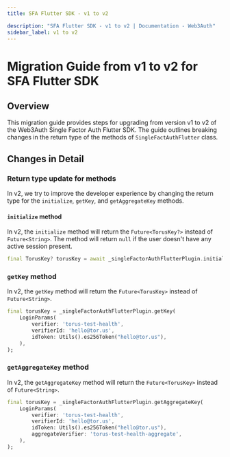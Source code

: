```yaml
---
title: SFA Flutter SDK - v1 to v2

description: "SFA Flutter SDK - v1 to v2 | Documentation - Web3Auth"
sidebar_label: v1 to v2
---
```


# Migration Guide from v1 to v2 for SFA Flutter SDK

## Overview

This migration guide provides steps for upgrading from version v1 to v2 of the Web3Auth Single
Factor Auth Flutter SDK. The guide outlines breaking changes in the return type of the methods of
`SingleFactAuthFlutter` class.

## Changes in Detail

### Return type update for methods

In v2, we try to improve the developer experience by changing the return type for the `initialize`,
`getKey`, and `getAggregateKey` methods.

#### `initialize` method

In v2, the `initialize` method will return the `Future<TorusKey?>` instead of `Future<String>`. The
method will return `null` if the user doesn't have any active session present.

```dart
final TorusKey? torusKey = await _singleFactorAuthFlutterPlugin.initialize();
```

### `getKey` method

In v2, the `getKey` method will return the `Future<TorusKey>` instead of `Future<String>`.

```dart
final torusKey = _singleFactorAuthFlutterPlugin.getKey(
    LoginParams(
        verifier: 'torus-test-health',
        verifierId: 'hello@tor.us',
        idToken: Utils().es256Token("hello@tor.us"),
    ),
);
```

### `getAggregateKey` method

In v2, the `getAggregateKey` method will return the `Future<TorusKey>` instead of `Future<String>`.

```dart
final torusKey = _singleFactorAuthFlutterPlugin.getAggregateKey(
    LoginParams(
        verifier: 'torus-test-health',
        verifierId: 'hello@tor.us',
        idToken: Utils().es256Token("hello@tor.us"),
        aggregateVerifier: 'torus-test-health-aggregate',
    ),
);
```
